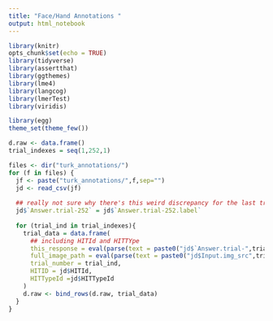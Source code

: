 ```yaml
---
title: "Face/Hand Annotations "
output: html_notebook
---
```



```r
library(knitr)
opts_chunk$set(echo = TRUE)
library(tidyverse)
library(assertthat)
library(ggthemes)
library(lme4)
library(langcog)
library(lmerTest)
library(viridis)

library(egg)
theme_set(theme_few())
```


```r
d.raw <- data.frame()
trial_indexes = seq(1,252,1)

files <- dir("turk_annotations/")
for (f in files) {
  jf <- paste("turk_annotations/",f,sep="")
  jd <- read_csv(jf)
  
  ## really not sure why there's this weird discrepancy for the last trial, but OK
  jd$`Answer.trial-252` = jd$`Answer.trial-252.label`
  
  for (trial_ind in trial_indexes){
    trial_data = data.frame(
      ## including HITId and HITTYpe
      this_response = eval(parse(text = paste0("jd$`Answer.trial-",trial_ind,"`"))),
      full_image_path = eval(parse(text = paste0("jd$Input.img_src",trial_ind))),
      trial_number = trial_ind,
      HITID = jd$HITId,
      HITTypeId =jd$HITTypeId
    )
    d.raw <- bind_rows(d.raw, trial_data)
  }
}

```